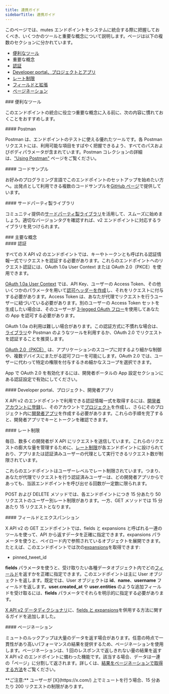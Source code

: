 ```yaml
---
title: 連携ガイド
sidebarTitle: 連携ガイド
---
```



このページでは、mutes エンドポイントをシステムに統合する際に把握しておくべき、いくつかのツールと重要な概念について説明します。ページは以下の複数のセクションに分かれています。

- [便利なツール](#helpful)
- 重要な概念
- [認証](#authentication)
- [Developer portal、プロジェクトとアプリ](#portal)
- [レート制限](#limits)
- [フィールドと拡張](#fields)
- [ページネーション](#pagination)

<div id="helpful-tools">
  ### 便利なツール
</div>

このエンドポイントの統合に役立つ重要な概念に入る前に、次の内容に慣れておくことをおすすめします。

<div id="postman">
  #### Postman
</div>

Postman は、エンドポイントのテストに使える優れたツールです。各 Postman リクエストには、利用可能な項目をすばやく把握できるよう、すべてのパスおよびボディパラメータが含まれています。Postman コレクションの詳細は、["Using Postman"](/ja/tutorials/postman-getting-started) ページをご覧ください。 

<div id="code-samples">
  #### コードサンプル
</div>

お好みのプログラミング言語でこのエンドポイントのセットアップを始めたい方へ。出発点として利用できる複数のコードサンプルを[GitHub ページ](https://github.com/xdevplatform/Twitter-API-v2-sample-code)で提供しています。

<div id="third-party-libraries">
  #### サードパーティ製ライブラリ
</div>

コミュニティ提供の[サードパーティ製ライブラリ](/ja/x-api/tools-and-libraries/overview)を活用して、スムーズに始めましょう。適切なバージョンタグを確認すれば、v2 エンドポイントに対応するライブラリを見つけられます。

<div id="key-concepts">
  ### 主要な概念
</div>

<div id="authentication">
  #### 認証
</div>

すべての X API v2 のエンドポイントでは、キーやトークンとも呼ばれる認証情報一式でリクエストを認証する必要があります。これらのエンドポイントへのリクエスト認証には、OAuth 1.0a User Context または OAuth 2.0（PKCE）を使用できます。 

[OAuth 1.0a User Context](/ja/resources/fundamentals/authentication) では、API Key、ユーザーの Access Token、その他いくつかのパラメータを用いて[認可ヘッダーを作成](/ja/resources/fundamentals/authentication#authorizing-a-request)し、それをリクエストに付与する必要があります。Access Token は、あなたが代理でリクエストを行うユーザーに紐づいている必要があります。別のユーザーの Access Token セットを生成したい場合は、そのユーザーが [3-legged OAuth フロー](https://developer-staging.x.com/resources/fundamentals/authentication/obtaining-user-access-tokens)を使用してあなたの App を認可する必要があります。 

OAuth 1.0a の利用は難しい場合があります。この認証方式に不慣れな場合は、[ライブラリ](/ja/x-api/tools-and-libraries/overview)や Postman のようなツールを利用するか、OAuth 2.0 でリクエストを認証することを推奨します。

[OAuth 2.0（PKCE）](/ja/resources/fundamentals/authentication#oauth-2-0-authorization-code-flow-with-pkce-2) は、アプリケーションのスコープに対するより細かな制御や、複数デバイスにまたがる認可フローを可能にします。OAuth 2.0 では、ユーザーに代わって特定の権限を付与するきめ細かなスコープを選択できます。 

App で OAuth 2.0 を有効化するには、開発者ポータルの App 設定セクションにある認証設定で有効にしてください。

<div id="developer-portal-projects-and-developer-apps">
  #### Developer portal、プロジェクト、開発者アプリ
</div>

X API v2 のエンドポイントで利用できる認証情報一式を取得するには、[開発者アカウントに登録](https://developer.x.com/en/portal/petition/essential/basic-info)し、そのアカウントで[プロジェクト](/ja/resources/fundamentals/projects)を作成し、さらにそのプロジェクト内に[開発者アプリ](/ja/resources/fundamentals/developer-apps)を作成する必要があります。これらの手順を完了すると、開発者アプリでキーとトークンを確認できます。
 

<div id="rate-limits">
  #### レート制限
</div>

毎日、数多くの開発者が X API にリクエストを送信しています。これらのリクエストの膨大な量を管理するために、[レート制限](/ja/x-api/fundamentals/rate-limits)が各エンドポイントに設けられており、アプリまたは認証済みユーザーの代理として実行できるリクエスト数が制限されています。

これらのエンドポイントはユーザーレベルでレート制限されています。つまり、あなたが代理でリクエストを行う認証済みユーザーは、どの開発者アプリからであっても、当該エンドポイントを呼び出せる回数が一定数に限られます。

POST および DELETE メソッドでは、各エンドポイントにつき 15 分あたり 50 リクエストのユーザー別レート制限があります。一方、GET メソッドでは 15 分あたり 15 リクエストとなります。
 

<div id="fields-and-expansions">
  #### フィールドとエクスパンション
</div>

X API v2 の GET エンドポイントでは、fields と expansions と呼ばれる一連のツールを使って、API から返すデータを正確に指定できます。expansions パラメータを使うと、ペイロード内で参照されているオブジェクトを展開できます。たとえば、このエンドポイントでは次の[expansions](/ja/x-api/fundamentals/expansions)を取得できます:

- pinned\_tweet\_id

**fields** パラメータを使うと、受け取りたい各種データオブジェクト内でどの[フィールド](/ja/x-api/fundamentals/fields)を返すかを正確に指定できます。このエンドポイントは主に User オブジェクトを返します。既定では、User オブジェクトは **id**、**name**、**username** フィールドを返します。**user.created\_at** や **user.entities** のような追加フィールドを受け取るには、**fields** パラメータでそれらを明示的に指定する必要があります。

[X API v2 データディクショナリ](/ja/x-api/fundamentals/data-dictionary)に、[fields と expansions](/ja/x-api/fundamentals/data-dictionary#how-to-use-fields-and-expansions)を併用する方法に関するガイドを追加しました。

<div id="pagination">
  #### ページネーション
</div>

ミュートのルックアップは大量のデータを返す場合があります。任意の時点で一貫性があり高いパフォーマンスの結果を提供するため、ページネーションを使用します。ページネーションは、1 回のレスポンスで返しきれない量の結果を返す X API v2 のエンドポイントに備わった機能です。該当する場合、データは一連の「ページ」に分割して返されます。詳しくは、[結果をページネーションで取得する方法](/ja/x-api/fundamentals/pagination)をご覧ください。

<Note>
  **ご注意:** ユーザーが [X](https://x.com/) 上でミュートを行う場合、15 分あたり 200 リクエストの制限があります。
</Note>